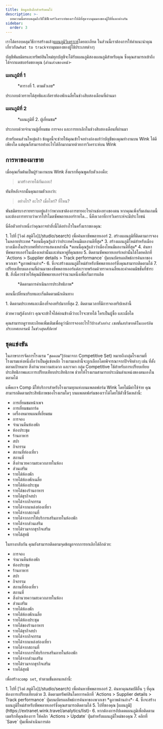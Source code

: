 ```yaml
---
title: ข้อมูลเชิงลึกสำหรับคนโง่
description: >-
  บทความนี้ครอบคลุมถึงวิธีใช้ฟีเจอร์วิเคราะห์ของเราให้ดีที่สุดจากมุมมองของผู้ใช้ที่แตกต่างกัน
sidebar:
  order: 3
---
```


เราได้ครอบคลุมวิธีการสร้างแล้ว[แผนภูมิวิเคราะห์](/user/analytics/)โดยละเอียด ในส่วนนี้เราต้องการให้คำแนะนำคุณเกี่ยวกับ`what to track`จากมุมมองของผู้ใช้ประเภทต่างๆ

บัญชีพันธมิตรและทรัพย์สินใหม่ทุกบัญชีจะได้รับแผนภูมิสองแผนภูมิสำหรับคุณ ซึ่งคุณสามารถเข้าถึงได้จากแดชบอร์ดของคุณ (*ด้านล่างของหน้า*-

### แผนภูมิที่ 1

<figure>
  <CloudinaryImage width="700" height="222" resize="scale" quality="best" alt="โดยตัวเลข" src="academy/by-the-numbers" errorImage="noimage_opaque_nyrtl0.png" />

  <figcaption>*ตารางที่ 1. ตามตัวเลข*</figcaption>
</figure>


ประกอบด้วยรายได้สุทธิและอัตราห้องพักเฉลี่ยในช่วงสิบสองเดือนที่ผ่านมา

### แผนภูมิที่ 2

<figure>
  <CloudinaryImage width="700" height="222" resize="scale" quality="best" alt="ผู้เยี่ยมชม" src="academy/visitors" errorImage="noimage_opaque_nyrtl0.png" />

  <figcaption>*แผนภูมิที่ 2. ผู้เยี่ยมชม*</figcaption>
</figure>


ประกอบด้วยจำนวนผู้เยี่ยมชม การจอง และการยกเลิกในช่วงสิบสองเดือนที่ผ่านมา

สำหรับคนส่วนใหญ่แล้ว ข้อมูลนี้จะช่วยให้คุณเข้าใจอย่างถ่องแท้ว่าบัญชีของคุณทำงานบน Wink ได้ดีเพียงใด แต่คุณก็สามารถทำอะไรได้อีกมากมายด้วยการวิเคราะห์บน Wink

## การหาของมาขาย

เมื่อคุณเริ่มต้นเป็นผู้ร่วมงานบน Wink สิ่งแรกที่คุณพูดกับตัวเองคือ:

> มาสร้างรายได้กันเถอะ!

ทันทีหลังจากนั้นคุณถามตัวเองว่า:

> อย่างไร? อะไร? เมื่อไหร่? ที่ไหน?

พันธมิตรบางรายทราบอยู่แล้วว่าพวกเขาต้องการขายอะไรผ่านช่องทางของตน หากคุณเพิ่งเริ่มเล่นเกมนี้และต้องการทราบว่าควรโปรโมตซัพพลายเออร์รายใด... นี่คือเวลาที่การวิเคราะห์จะมีประโยชน์

นี่คือตัวอย่างหนึ่งว่าคุณอาจทำสิ่งนี้ได้อย่างไรในครั้งแรกของคุณ:

<Steps>
  1. ไปที่ [วิงค์ สตูดิโอ](/studio/search) เพื่อค้นหาซัพพลายเออร์
  2. สร้างแผนภูมิที่ติดตามการจองในหลายประเทศ *ตอนนี้คุณรู้แล้วว่าประเทศไหนมีผลงานดีที่สุด*
  3. สร้างแผนภูมิใหม่สำหรับเมืองบางเมืองในประเทศที่ทำการแสดงเหล่านั้น *ตอนนี้คุณรู้แล้วว่าเมืองไหนมีผลงานดีที่สุด*
  4. ค้นหาซัพพลายเออร์ในเมืองเหล่านั้นและค้นหาคู่ที่คุณชอบ
  5. ติดตามซัพพลายเออร์เหล่านั้นได้โดยคลิกที่ `Actions > Supplier details > Track performance` ปุ่มบนบัตรผลลัพธ์การค้นหาของพวกเขา *ดูภาพด้านล่าง*-
  6. ซึ่งจะสร้างแผนภูมิใหม่สำหรับซัพพลายเออร์ซึ่งคุณสามารถติดตามได้
  7. เปรียบเทียบผลงานที่ผ่านมาของซัพพลายเออร์แต่ละรายพร้อมด้วยราคาเฉลี่ยและค่าคอมมิชชั่นที่ชำระ
  8. สิ่งนี้ควรช่วยให้คุณมีซัพพลายเออร์จำนวนหนึ่งเพื่อเริ่มการผลิต
</Steps>


<figure>
  <CloudinaryImage width="350" height="190" resize="scale" quality="best" alt="รายละเอียดซัพพลายเออร์" src="academy/supplier-details" errorImage="noimage_opaque_nyrtl0.png" />

  <figcaption>*ติดตามการดำเนินการประสิทธิภาพ*</figcaption>
</figure>


ตอนนี้เปลี่ยนบริบทและเริ่มติดตามนักเดินทาง

<Steps>
  1. ติดตามประเทศและเมืองที่จองทริปมากที่สุด
  2. ติดตามเวลาที่มีการจองทริปเหล่านี้
</Steps>


ด้วยความรู้ดังกล่าว คุณจะเข้าใจได้ค่อนข้างดีว่าอะไรจะขายได้ ใครเป็นผู้ซื้อ และเมื่อใด

คุณสามารถดูรายละเอียดเพิ่มเติมเพื่อดูว่ามีการจองอะไรไว้บ้าง*ตัวอย่าง: เซสชั่นสปาขายดีในเบอร์ลิน ประเทศเยอรมนี ในช่วงสุดสัปดาห์*

## ชุดแข่งขัน

ในภาษาการจัดการโรงแรม “*ชุดคอม*“(ย่อมาจาก Competitive Set) หมายถึงกลุ่มโรงแรมที่โรงแรมแห่งหนึ่งถือว่าเป็นคู่แข่งหลัก
โรงแรมเหล่านี้จะถูกเลือกโดยพิจารณาจากปัจจัยต่างๆ เช่น ที่ตั้ง ตลาดเป้าหมาย สิ่งอำนวยความสะดวก และราคา
กลุ่ม Competitive ใช้สำหรับการเปรียบเทียบประสิทธิภาพและการเปรียบเทียบประสิทธิภาพ ช่วยให้โรงแรมสามารถประเมินตำแหน่งของตนเองในตลาดได้

แพ็คเกจ Comp มีให้บริการสำหรับโรงแรมทุกแห่งบนแพลตฟอร์ม Wink โดยไม่มีค่าใช้จ่าย คุณสามารถติดตามประสิทธิภาพของโรงแรมใดๆ บนแพลตฟอร์มของเราได้โดยใช้ตัวชี้วัดเหล่านี้:

* การเยี่ยมชมหน้าเพจ
* การเยี่ยมชมการ์ด
* เครื่องหมายแผนที่เยี่ยมชม
* การจอง
* จำนวนคืนห้องพัก
* ห้องประชุม
* ร้านอาหาร
* สปา
* กิจกรรม
* สถานที่ท่องเที่ยว
* สถานที่
* สิ่งอำนวยความสะดวกภายในห้อง
* ส่วนเสริม
* รายได้ห้องพัก
* รายได้ห้องพักเฉลี่ย
* รายได้ห้องประชุม
* รายได้ของร้านอาหาร
* รายได้ธุรกิจสปา
* รายได้จากกิจกรรม
* รายได้จากแหล่งท่องเที่ยว
* รายได้จากสถานที่
* รายได้จากการให้บริการเสริมภายในห้องพัก
* รายได้จากส่วนเสริม
* รายได้รวมจากธุรกิจเสริม
* รายได้สุทธิ

ในทางกลับกัน คุณยังสามารถติดตามจุดข้อมูลจากการยกเลิกได้อีกด้วย:

* การจอง
* จำนวนคืนห้องพัก
* ห้องประชุม
* ร้านอาหาร
* สปา
* กิจกรรม
* สถานที่ท่องเที่ยว
* สถานที่
* สิ่งอำนวยความสะดวกภายในห้อง
* ส่วนเสริม
* รายได้ห้องพัก
* รายได้ห้องพักเฉลี่ย
* รายได้ห้องประชุม
* รายได้ของร้านอาหาร
* รายได้ธุรกิจสปา
* รายได้จากกิจกรรม
* รายได้จากแหล่งท่องเที่ยว
* รายได้จากสถานที่
* รายได้จากการให้บริการเสริมภายในห้องพัก
* รายได้จากส่วนเสริม
* รายได้รวมจากธุรกิจเสริม
* รายได้สุทธิ

เพื่อสร้าง`comp set`, ทำตามขั้นตอนเหล่านี้:

<Steps>
  1. ไปที่ [วิงค์ สตูดิโอ](/studio/search) เพื่อค้นหาซัพพลายเออร์
  2. ค้นหาคุณสมบัติอื่น ๆ ที่คุณต้องการเปรียบเทียบด้วย
  3. ติดตามทรัพย์สินโดยการคลิกที่ `Actions > Supplier details > Track performance` ปุ่มบนบัตรผลลัพธ์การค้นหาของพวกเขา *ดูภาพด้านล่าง*-
  4. ซึ่งจะสร้างแผนภูมิใหม่สำหรับซัพพลายเออร์ซึ่งคุณสามารถติดตามได้
  5. ไปที่ของคุณ [แผนภูมิ](https://extranet.wink.travel/analytics/list)-
  6. หากต้องการอัปเดตแผนภูมิเพื่อติดตามเมตริกที่คุณต้องการ ให้คลิก `Actions > Update` ปุ่มสำหรับแผนภูมิใหม่ของคุณ
  7. คลิกที่ `Save` ปุ่มเพื่อดำเนินการต่อ
</Steps>

